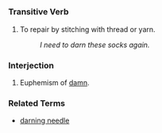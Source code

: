 =={{en}}==

===Transitive Verb===
# To repair by stitching with thread or yarn.
#: ''I need to darn these socks again.''

===Interjection===
# Euphemism of [[damn dang darn durn|damn]].

===Related Terms===
*[[darning needle]]